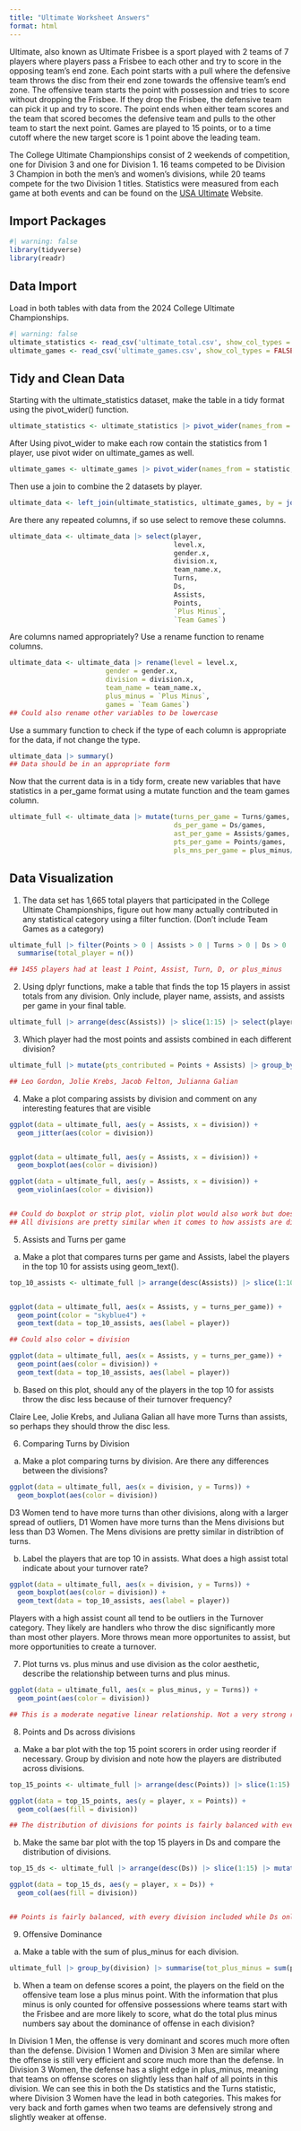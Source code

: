 ```yaml
---
title: "Ultimate Worksheet Answers"
format: html
---
```


Ultimate, also known as Ultimate Frisbee is a sport played with 2 teams of 7 players where players pass a Frisbee to each other and try to score in the opposing team's end zone. Each point starts with a pull where the defensive team throws the disc from their end zone towards the offensive team's end zone. The offensive team starts the point with possession and tries to score without dropping the Frisbee. If they drop the Frisbee, the defensive team can pick it up and try to score. The point ends when either team scores and the team that scored becomes the defensive team and pulls to the other team to start the next point. Games are played to 15 points, or to a time cutoff where the new target score is 1 point above the leading team.

The College Ultimate Championships consist of 2 weekends of competition, one for Division 3 and one for Division 1. 16 teams competed to be Division 3 Champion in both the men's and women's divisions, while 20 teams compete for the two Division 1 titles. Statistics were measured from each game at both events and can be found on the [USA Ultimate](https://play.usaultimate.org/) Website. 

## Import Packages

```r
#| warning: false
library(tidyverse)
library(readr)
```

## Data Import

Load in both tables with data from the 2024 College Ultimate Championships.
```r
#| warning: false
ultimate_statistics <- read_csv('ultimate_total.csv', show_col_types = FALSE) |> select(-1)
ultimate_games <- read_csv('ultimate_games.csv', show_col_types = FALSE) |> select(-1)
```


## Tidy and Clean Data

Starting with the ultimate_statistics dataset, make the table in a tidy format using the pivot_wider() function.

```r
ultimate_statistics <- ultimate_statistics |> pivot_wider(names_from = statistic, values_from = value)
```

After Using pivot_wider to make each row contain the statistics from 1 player, use pivot wider on ultimate_games as well.

```r
ultimate_games <- ultimate_games |> pivot_wider(names_from = statistic, values_from = value)
```

Then use a join to combine the 2 datasets by player.

```r
ultimate_data <- left_join(ultimate_statistics, ultimate_games, by = join_by(player))
```

Are there any repeated columns, if so use select to remove these columns.

```r
ultimate_data <- ultimate_data |> select(player, 
                                         level.x, 
                                         gender.x,
                                         division.x,
                                         team_name.x, 
                                         Turns, 
                                         Ds, 
                                         Assists, 
                                         Points, 
                                         `Plus Minus`, 
                                         `Team Games`)
```

Are columns named appropriately? Use a rename function to rename columns.

```r
ultimate_data <- ultimate_data |> rename(level = level.x, 
                        gender = gender.x, 
                        division = division.x,
                        team_name = team_name.x,
                        plus_minus = `Plus Minus`,
                        games = `Team Games`)
## Could also rename other variables to be lowercase
```

Use a summary function to check if the type of each column is appropriate for the data, if not change the type.

```r
ultimate_data |> summary()
## Data should be in an appropriate form
```


Now that the current data is in a tidy form, create new variables that have statistics in a per_game format using a mutate function and the team games column.

```r
ultimate_full <- ultimate_data |> mutate(turns_per_game = Turns/games, 
                                         ds_per_game = Ds/games,
                                         ast_per_game = Assists/games,
                                         pts_per_game = Points/games,
                                         pls_mns_per_game = plus_minus/games)
```

## Data Visualization

1. The data set has 1,665 total players that participated in the College Ultimate Championships, figure out how many actually contributed in any statistical category using a filter function. (Don't include Team Games as a category)

```r
ultimate_full |> filter(Points > 0 | Assists > 0 | Turns > 0 | Ds > 0 | plus_minus != 0) |> 
  summarise(total_player = n())

## 1455 players had at least 1 Point, Assist, Turn, D, or plus_minus
```


2. Using dplyr functions, make a table that finds the top 15 players in assist totals from any division. Only include, player name, assists, and assists per game in your final table.

```r
ultimate_full |> arrange(desc(Assists)) |> slice(1:15) |> select(player, Assists, ast_per_game)
```

3. Which player had the most points and assists combined in each different division?

```r
ultimate_full |> mutate(pts_contributed = Points + Assists) |> group_by(division) |> arrange(desc(pts_contributed)) |> select(player, Points, Assists, pts_contributed) |> slice(1)

## Leo Gordon, Jolie Krebs, Jacob Felton, Julianna Galian
```


4. Make a plot comparing assists by division and comment on any interesting features that are visible

```r
ggplot(data = ultimate_full, aes(y = Assists, x = division)) +
  geom_jitter(aes(color = division))


ggplot(data = ultimate_full, aes(y = Assists, x = division)) +
  geom_boxplot(aes(color = division))

ggplot(data = ultimate_full, aes(y = Assists, x = division)) +
  geom_violin(aes(color = division))


## Could do boxplot or strip plot, violin plot would also work but doesn't display the data very well
## All divisions are pretty similar when it comes to how assists are distibuted
```


5. Assists and Turns per game

a. Make a plot that compares turns per game and Assists, label the players in the top 10 for assists using geom_text().

```r
top_10_assists <- ultimate_full |> arrange(desc(Assists)) |> slice(1:10)


ggplot(data = ultimate_full, aes(x = Assists, y = turns_per_game)) +
  geom_point(color = "skyblue4") +
  geom_text(data = top_10_assists, aes(label = player))

## Could also color = division

ggplot(data = ultimate_full, aes(x = Assists, y = turns_per_game)) +
  geom_point(aes(color = division)) +
  geom_text(data = top_10_assists, aes(label = player))
```


b. Based on this plot, should any of the players in the top 10 for assists throw the disc less because of their turnover frequency?

Claire Lee, Jolie Krebs, and Juliana Galian all have more Turns than assists, so perhaps they should throw the disc less. 



6. Comparing Turns by Division

a. Make a plot comparing turns by division. Are there any differences between the divisions?

```r
ggplot(data = ultimate_full, aes(x = division, y = Turns)) +
  geom_boxplot(aes(color = division))
```

D3 Women tend to have more turns than other divisions, along with a larger spread of outliers, D1 Women have more turns than the Mens divisions but less than D3 Women. The Mens divisions are pretty similar in distribtion of turns.

b. Label the players that are top 10 in assists. What does a high assist total indicate about your turnover rate?

```r
ggplot(data = ultimate_full, aes(x = division, y = Turns)) +
  geom_boxplot(aes(color = division)) +
  geom_text(data = top_10_assists, aes(label = player))
```

Players with a high assist count all tend to be outliers in the Turnover category. They likely are handlers who throw the disc significantly more than most other players. More throws mean more opportunites to assist, but more opportunities to create a turnover.


7. Plot turns vs. plus minus and use division as the color aesthetic, describe the relationship between turns and plus minus.

```r
ggplot(data = ultimate_full, aes(x = plus_minus, y = Turns)) +
  geom_point(aes(color = division))

## This is a moderate negative linear relationship. Not a very strong relationship, but there is definitely a correlation between large amounts of turnovers and a lower plus/minus.
```


8. Points and Ds across divisions

a. Make a bar plot with the top 15 point scorers in order using reorder if necessary. Group by division and note how the players are distributed across divisions.

```r
top_15_points <- ultimate_full |> arrange(desc(Points)) |> slice(1:15) |> mutate(player = reorder(player, Points))

ggplot(data = top_15_points, aes(y = player, x = Points)) +
  geom_col(aes(fill = division))

## The distribution of divisions for points is fairly balanced with every division included
```

b. Make the same bar plot with the top 15 players in Ds and compare the distribution of divisions.

```r
top_15_ds <- ultimate_full |> arrange(desc(Ds)) |> slice(1:15) |> mutate(player = reorder(player, Ds))

ggplot(data = top_15_ds, aes(y = player, x = Ds)) +
  geom_col(aes(fill = division))


## Points is fairly balanced, with every division included while Ds only has the women's divisions, with D3 taking 11 of the top 15 spots.
```


9. Offensive Dominance

a. Make a table with the sum of plus_minus for each division. 
```r
ultimate_full |> group_by(division) |> summarise(tot_plus_minus = sum(plus_minus))
```


b. When a team on defense scores a point, the players on the field on the offensive team lose a plus minus point. With the information that plus minus is only counted for offensive possessions where teams start with the Frisbee and are more likely to score, what do the total plus minus numbers say about the dominance of offense in each division?

In Division 1 Men, the offense is very dominant and scores much more often than the defense. Division 1 Women and Division 3 Men are similar where the offense is still very efficient and score much more than the defense. In Division 3 Women, the defense has a slight edge in plus_minus, meaning that teams on offense scores on slightly less than half of all points in this division. We can see this in both the Ds statistics and the Turns statistic, where Division 3 Women have the lead in both categories. This makes for very back and forth games when two teams are defensively strong and slightly weaker at offense.




